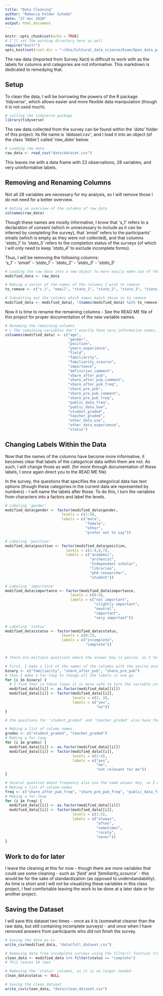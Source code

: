 ---
title: "Data Cleaning"
author: "Rebecca Folmer Schade"
date: "27 dec 2020"
output: html_document
---

```{r setup, include=FALSE, echo=FALSE}
knitr::opts_chunk$set(echo = TRUE)
# I'll set the working directory here as well
require("knitr")
opts_knit$set(root.dir = "~/Uni/Cultural_data_science/Exam/Open_data_project")

```

The raw data (imported from Survey Xact) is difficult to work with as the labels for columns and categories are not informative. This markdown is dedicated to remedying that.  

## Setup

To clean the data, I will be borrowing the powers of the R package *\'tidyverse\'*, which allows easier and more flexible data manipulation (though it is not used much). 

```{r Calling package, message=FALSE, warning=FALSE}
# calling the tidyverse package
library(tidyverse)
```

The raw data collected from the survey can be found within the *\'data\'* folder of this project.
Its file name is *\'dataset.csv\'*, and I load it into an object (of the class *\'tibble\'*) called *\'raw_data\'* below. 

```{r Loading data, message=FALSE, warning=FALSE}
# Loading raw data
raw_data <- read_csv("data/dataset.csv")
```

This leaves me with a data frame with 22 observations, 28 variables, and very uninformative labels.  

## Removing and Renaming Columns

Not all 28 variables are necessary for my analysis, so I will remove those I do not need for a better overview.  

```{r Colnames}
# Geting an overview of the columns of raw_data
colnames(raw_data)
```

Though these names are mostly informative, I know that *\'s_1\'* refers to a declaration of consent (which in unnecessary to include as it can be inferred by completing the survey), that *\'email\'* refers to the participants' emails (which is empty as they were not collected), and that columns *\'stato_1\'* to *\'stato_5\'* refers to the completion status of the surveys (of which I will only need to keep *\'stato_4\'* to exclude incomplete forms).  

Thus, I will be removing the following columns:   
*\'s_1\' - \'email\' - \'stato_1\' - \'stato_2\' - \'stato_3\' - \'stato_5\'*

```{r Removing Columns}
# Loading the raw_data into a new object to more easily make use of the original data later on
modified_data <- raw_data

# Making a vector of the names of the columns I wish to remove
to_remove <- c("s_1", "email", "stato_1", "stato_2", "stato_3", "stato_5")

# Subsetting out the columns which names match those in to_remove
modified_data <- modified_data[, !(names(modified_data) %in% to_remove)]
```

Now it is time to rename the remaining columns - See the READ ME file of this project for proper documentation of the new variable names. 

```{r Renaming Columns}
# Renaming the remaining columns 
# > The remaining variables don't exactly have very informative names, so I'll change them
colnames(modified_data) <- c("age", 
                             "gender", 
                             "position", 
                             "years_experience", 
                             "field",
                             "familiarity",
                             "familiarity_scource",
                             "importance",
                             "definition_comment",
                             "share_after_pub",
                             "share_after_pub_comment",
                             "share_after_pub_freq",      
                             "share_pre_pub",
                             "share_pre_pub_comment",
                             "share_pre_pub_freq",
                             "public_data_freq",
                             "public_data_how",
                             "student_graded",
                             "teacher_graded",
                             "other_data_use",
                             "other_data_experience",
                             "status")

```

  

## Changing Labels Within the Data

Now that the names of the columns have become more informative, it becomes clear that labels of the categorical data within them are not. As such, I will change those as well. (for more through documentation of these labels, I once again direct you to the READ ME file)  

In the survey, the questions that specifies the categorical data has text options (though these categories in the current data are represented by numbers) - I will name the labels after those. To do this, I turn the variables from characters into a factors and label the levels. 

```{r Labeling Categories}
# Labeling 'gender'
modified_data$gender <- factor(modified_data$gender, 
                          levels = c(1:4), 
                          labels = c("male", 
                                     "female",
                                     "other", 
                                     "prefer not to say"))

# Labeling 'position'
modified_data$position <- factor(modified_data$position,
                            levels = c(1:4,6,7),
                            labels = c("academic",
                                       "archevist", 
                                       "Independent scholar",  
                                       "librarian",
                                       "phd researcher", 
                                       "student"))

# Labeling 'importance'
modified_data$importance <- factor(modified_data$importance,
                              levels = c(0:4),
                              labels = c("not important", 
                                         "slightly important", 
                                         "neutral", 
                                         "important", 
                                         "very important"))

# Labeling 'status'
modified_data$status <- factor(modified_data$status,
                          levels = c(0:1),
                          labels = c("incomplete", 
                                     "complete"))


# There are multiple questions where the answer key is yes/no, so I felt it would be prudent that I name them all in one go

# First, I make a list of the names of the columns with the yes/no answer key
binary <- c("familiarity", "share_after_pub", "share_pre_pub")
# then I make a for-loop to change all the labels in one go 
for (i in binary) {
  # I find that in these loops it is more safe to turn the variable into a facto prior to releveling. This    is not strictly necessary, but I get less errors when I do. 
  modified_data[[i]] <- as.factor(modified_data[[i]])
  modified_data[[i]] <- factor(modified_data[[i]], 
                               levels = c(2, 3), 
                               labels = c("yes",
                                          "no"))
}

# the questions for 'student_graded' and 'teacher_graded' also have the same answer key, so I will label these using the same method

# Making a list of column names 
grades <- c("student_graded", "teacher_graded")
# Making a for-loop 
for (i in grades) {
  modified_data[[i]] <- as.factor(modified_data[[i]])
  modified_data[[i]] <- factor(modified_data[[i]], 
                               levels = c(2:4), 
                               labels = c("yes", 
                                          "no", 
                                          "not relevant for me"))
}

# Several question about frequency also use the same answer key, so I will label these using a loop as well 
# Making a list of column-names
freq <- c("share_after_pub_freq", "share_pre_pub_freq", "public_data_freq", "other_data_use")
# Making a for-loop 
for (i in freq) {
  modified_data[[i]] <- as.factor(modified_data[[i]])
  modified_data[[i]] <- factor(modified_data[[i]], 
                               levels = c(1:5), 
                               labels = c("always", 
                                          "often", 
                                          "sometimes", 
                                          "rarely", 
                                          "never"))
}

```

  
## Work to do for later

I leave the cleaning at this for now - though there are more variables that could use some cleaning - such as *\'field\'* and *\'familiarity_scource\'* - this would be for the sake of standardization (as opposed to understandability). As time is short and I will not be visualizing these variables in this class project, I feel comfortable leaving the work to be done at a later date or for another project.  

## Saving the Dataset

I will save this dataset two times - once as it is (somewhat cleaner than the raw data, but still containing incomplete surveys) - and once when I have removed answers from participants who did not finish the survey. 

```{r}
# Saving the data as-is
write_csv(modified_data, "data/full_dataset.csv")

# Removing data from incomplete surveys using the filter() function from tidyverse
clean_data <- modified_data %>% filter(status == "complete")
# This leaves 18 rows 

# Removing the 'status' columns, as it is no longer needed
clean_data$status <- NULL

# Saving the clean dataset
write_csv(clean_data, "data/clean_dataset.csv")
```












